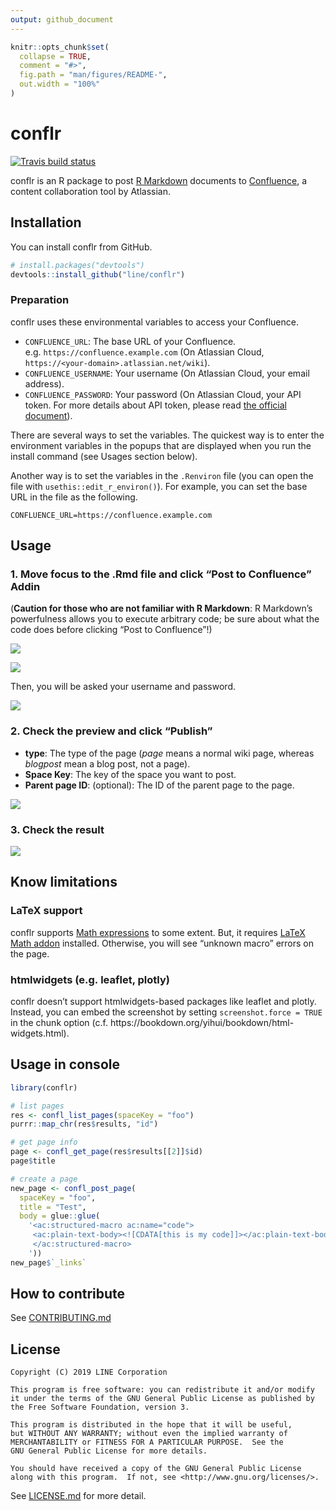 ```yaml
---
output: github_document
---
```


<!-- README.md is generated from README.Rmd. Please edit that file -->

```r
knitr::opts_chunk$set(
  collapse = TRUE,
  comment = "#>",
  fig.path = "man/figures/README-",
  out.width = "100%"
)
```

# conflr

[![Travis build status](https://travis-ci.org/line/conflr.svg?branch=master)](https://travis-ci.org/line/conflr)

conflr is an R package to post [R Markdown](https://rmarkdown.rstudio.com/) documents to [Confluence](https://www.atlassian.com/software/confluence), a content collaboration tool by Atlassian.

## Installation

You can install conflr from GitHub.

``` r
# install.packages("devtools")
devtools::install_github("line/conflr")
```

### Preparation

conflr uses these environmental variables to access your Confluence.

* `CONFLUENCE_URL`: The base URL of your Confluence. e.g. `https://confluence.example.com` (On Atlassian Cloud, `https://<your-domain>.atlassian.net/wiki`).
* `CONFLUENCE_USERNAME`: Your username (On Atlassian Cloud, your email address).
* `CONFLUENCE_PASSWORD`: Your password (On Atlassian Cloud, your API token. For more details about API token, please read [the official document](https://confluence.atlassian.com/cloud/api-tokens-938839638.html)).

There are several ways to set the variables. The quickest way is to enter the environment variables in the popups that are displayed when you run the install command (see Usages section below).

Another way is to set the variables in the `.Renviron` file (you can open the file with `usethis::edit_r_environ()`). For example, you can set the base URL in the file as the following.

```
CONFLUENCE_URL=https://confluence.example.com
```

## Usage

### 1. Move focus to the .Rmd file and click "Post to Confluence" Addin

(**Caution for those who are not familiar with R Markdown**: R Markdown's powerfulness allows you to execute arbitrary code; be sure about what the code does before clicking "Post to Confluence"!)

![](./man/figures/screenshot1.png)

![](./man/figures/screenshot2.png)

Then, you will be asked your username and password.

![](./man/figures/popup1.png)

### 2. Check the preview and click "Publish"

* **type**: The type of the page (*page* means a normal wiki page, whereas *blogpost* mean a blog post, not a page).
* **Space Key**: The key of the space you want to post.
* **Parent page ID**: (optional): The ID of the parent page to the page.

![](./man/figures/screenshot3.png)

### 3. Check the result

![](./man/figures/screenshot4.png)

## Know limitations

### LaTeX support

conflr supports [Math expressions](https://bookdown.org/yihui/rmarkdown/markdown-syntax.html#math-expressions) to some extent. But, it requires [LaTeX Math addon](https://marketplace.atlassian.com/apps/1210882/latex-math) installed. Otherwise, you will see "unknown macro" errors on the page.

### htmlwidgets (e.g. leaflet, plotly)

conflr doesn't support htmlwidgets-based packages like leaflet and plotly.
Instead, you can embed the screenshot by setting `screenshot.force = TRUE` in the chunk option (c.f. https://bookdown.org/yihui/bookdown/html-widgets.html).

## Usage in console

```r
library(conflr)

# list pages
res <- confl_list_pages(spaceKey = "foo")
purrr::map_chr(res$results, "id")

# get page info
page <- confl_get_page(res$results[[2]]$id)
page$title

# create a page
new_page <- confl_post_page(
  spaceKey = "foo",
  title = "Test",
  body = glue::glue(
    '<ac:structured-macro ac:name="code">
     <ac:plain-text-body><![CDATA[this is my code]]></ac:plain-text-body>
     </ac:structured-macro>
    '))
new_page$`_links`
```

## How to contribute
See [CONTRIBUTING.md](CONTRIBUTING.md)

## License
```
Copyright (C) 2019 LINE Corporation

This program is free software: you can redistribute it and/or modify
it under the terms of the GNU General Public License as published by
the Free Software Foundation, version 3.

This program is distributed in the hope that it will be useful,
but WITHOUT ANY WARRANTY; without even the implied warranty of
MERCHANTABILITY or FITNESS FOR A PARTICULAR PURPOSE.  See the
GNU General Public License for more details.

You should have received a copy of the GNU General Public License
along with this program.  If not, see <http://www.gnu.org/licenses/>.
```
See [LICENSE.md](LICENSE.md) for more detail.
